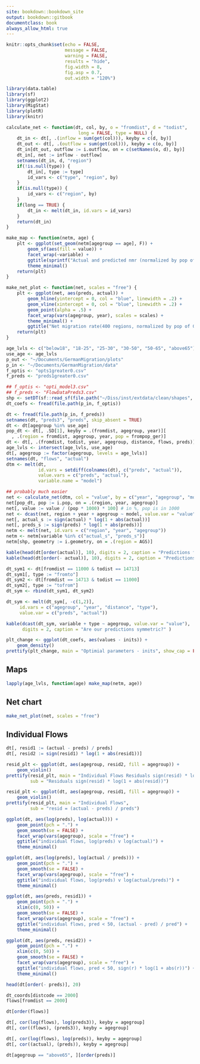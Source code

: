 ```yaml
--- 
site: bookdown::bookdown_site
output: bookdown::gitbook
documentclass: book
always_allow_html: true
---
```



```r

knitr::opts_chunk$set(echo = FALSE,
                      message = FALSE,
                      warning = FALSE,
                      results = "hide",
                      fig.width = 8,
                      fig.asp = 0.7,
                      out.width = "120%")

```

```r

library(data.table)
library(sf)
library(ggplot2)
library(MigStat)
library(plotR)
library(knitr)

calculate_net <- function(dt, col, by, o = "fromdist", d = "todist",
                           long = FALSE, type = NULL) {
    dt_in <- dt[, .(inflow = sum(get(col))), keyby = c(d, by)]
    dt_out <- dt[, .(outflow = sum(get(col))), keyby = c(o, by)]
    dt_in[dt_out, outflow := i.outflow, on = c(setNames(o, d), by)]
    dt_in[, net := inflow - outflow]
    setnames(dt_in, d, "region")
    if(!is.null(type)) {
        dt_in[, type := type]
        id_vars <- c("type", "region", by)
    }
    if(is.null(type)) {
        id_vars <- c("region", by)
    }
    if(long == TRUE) {
        dt_in <- melt(dt_in, id.vars = id_vars)
    }
    return(dt_in)
}

make_map <- function(netm, age) {
    plt <- ggplot(set_geom(netm[agegroup == age], F)) +
        geom_sf(aes(fill = value)) +
        facet_wrap(~variable) +
        ggtitle(sprintf("Actual and predicted nmr (normalized by pop of Germans) for age group %s", age)) +
        theme_minimal() 
    return(plt)
}

make_net_plot <- function(net, scales = "free") {
    plt <- ggplot(net, aes(preds, actual)) +
        geom_hline(yintercept = 0, col = "blue", linewidth = .2) +
        geom_vline(xintercept = 0, col = "blue", linewidth = .2) +        
        geom_point(alpha = .5) +
        facet_wrap(vars(agegroup, year), scales = scales) +
        theme_minimal() +
        ggtitle("Net migration rate(400 regions, normalized by pop of Germans)")
    return(plt)
}

```

```r

age_lvls <- c("below18", "18-25", "25-30", "30-50", "50-65", "above65")
use_age <- age_lvls
p_out <- "~/Documents/GermanMigration/plots"
p_in <- "~/Documents/GermanMigration/data"
f_optis <- "opts1greater0.csv"
f_preds <- "preds1greater0.csv"

## f_optis <- "opti_model3.csv"
## f_preds <- "FlowDataPreds3.csv"
shp <- setDT(sf::read_sf(file.path("~/Diss/inst/extdata/clean/shapes", "districts_ext.shp")))
dt_coefs <- fread(file.path(p_in, f_optis))

dt <- fread(file.path(p_in, f_preds))
setnames(dt, "preds3", "preds", skip_absent = TRUE)
dt <- dt[agegroup %in% use_age]
pop_dt <- dt[, .SD[1], keyby = .(fromdist, agegroup, year)][
  , .(region = fromdist, agegroup, year, pop = frompop_ger)]
dt <- dt[, .(fromdist, todist, year, agegroup, distance, flows, preds)]
age_lvls <- intersect(age_lvls, use_age)
dt[, agegroup := factor(agegroup, levels = age_lvls)]
setnames(dt, "flows", "actual")
dtm <- melt(dt,
            id.vars = setdiff(colnames(dt), c("preds", "actual")),
            value.vars = c("preds", "actual"),
            variable.name = "model")

## probably much easier
net <- calculate_net(dtm, col = "value", by = c("year", "agegroup", "model"), long = TRUE)[variable == "net"]
net[pop_dt, pop := i.pop, on = .(region, year, agegroup)]
net[, value := value / (pop * 1000) * 100] # in %, pop is in 1000
net <- dcast(net, region + year + agegroup ~ model, value.var = "value")
net[, actual_s := sign(actual) * log(1 + abs(actual))]
net[, preds_s := sign(preds) * log(1 + abs(preds))]
netm <- melt(net, id.vars = c("region", "year", "agegroup"))
netm <- netm[variable %in% c("actual_s", "preds_s")]
netm[shp, geometry := i.geometry, on = .(region = AGS)]

```

```r

kable(head(dt[order(actual)], 10), digits = 2, caption = "Predictions for smallest actual od-flows")
kable(head(dt[order(- actual)], 10), digits = 2, caption = "Predictions for largest actual od-flows")

dt_sym1 <- dt[fromdist == 11000 & todist == 14713]
dt_sym1[, type := "fromto"]
dt_sym2 <- dt[fromdist == 14713 & todist == 11000]
dt_sym2[, type := "tofrom"]
dt_sym <- rbind(dt_sym1, dt_sym2)

dt_sym <- melt(dt_sym[, -c(1,2)],
     id.vars = c("agegroup", "year", "distance", "type"),
     value.var = c("preds", "actual"))

kable(dcast(dt_sym, variable + type ~ agegroup, value.var = "value"),
      digits = 2, caption = "Are our predictions symmetric?" )

```
```r

plt_change <- ggplot(dt_coefs, aes(values - inits)) +
    geom_density() 
prettify(plt_change, main = "Optimial parameters - inits", show_cap = FALSE)

```


## Maps
```r

lapply(age_lvls, function(age) make_map(netm, age))

```

## Net chart
```r

make_net_plot(net, scales = "free")

```

## Individual Flows

```r

dt[, resid1 := (actual - preds) / preds]
dt[, resid2 := sign(resid1) * log(1 + abs(resid1))]

resid_plt <- ggplot(dt, aes(agegroup, resid2, fill = agegroup)) +
    geom_violin() 
prettify(resid_plt, main = "Individual Flows Residuals sign(resid) * log(1 + abs(resid))",
         sub = "Residuals sign(resid) * log(1 + abs(resid))")

resid_plt <- ggplot(dt, aes(agegroup, resid1, fill = agegroup)) +
    geom_violin() 
prettify(resid_plt, main = "Individual Flows",
         sub = "resid = (actual - preds) / preds")

```

```r

ggplot(dt, aes(log(preds), log(actual))) +
    geom_point(pch = ".") +
    geom_smooth(se = FALSE) +
    facet_wrap(vars(agegroup), scale = "free") +
    ggtitle("individual flows, log(preds) v log(actual)") +
    theme_minimal()

ggplot(dt, aes(log(preds), log(actual / preds))) +
    geom_point(pch = ".") +
    geom_smooth(se = FALSE) +
    facet_wrap(vars(agegroup), scale = "free") +
    ggtitle("individual flows, log(preds) v log(actual/preds)") +
    theme_minimal()

ggplot(dt, aes(preds, resid1)) +
    geom_point(pch = ".") +
    xlim(c(0, 50)) +
    geom_smooth(se = FALSE) +
    facet_wrap(vars(agegroup), scale = "free") +
    ggtitle("individual flows, pred < 50, (actual - pred) / pred") +
    theme_minimal()

ggplot(dt, aes(preds, resid2)) +
    geom_point(pch = ".") +
    xlim(c(0, 50)) +
    geom_smooth(se = FALSE) +
    facet_wrap(vars(agegroup), scale = "free") +
    ggtitle("individual flows, pred < 50, sign(r) * log(1 + abs(r))") +
    theme_minimal()

```

```r

head(dt[order(- preds)], 20)

dt_coords[distcode == 2000]
flows[fromdist == 2000]

dt[order(flows)]

dt[, cor(log(flows), log(preds3)), keyby = agegroup]
dt[, cor((flows), (preds3)), keyby = agegroup]

dt[, cor(log(flows), log(preds)), keyby = agegroup]
dt[, cor((actual), (preds)), keyby = agegroup]

dt[agegroup == "above65", ][order(preds)]

```
